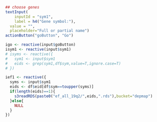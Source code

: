 ```r
## choose genes
textInput(
	inputId = "sym1",
	label = h4("Gene symbol:"),
  value = "",
  placeholder="Full or partial name")
actionButton("goButton", "Go")
```

```r
igo <- reactive(input$goButton)
isym1 <- reactive(input$sym1)
# isyms <- reactive({
#   sym1 <- input$sym1
#   eids <- grep(sym1,df$sym,value=T,ignore.case=T)
# })

ief1 <- reactive({
  syms <- input$sym1
  eids <- df$eid[df$sym==toupper(syms)]
  if(length(eids)==1){
    s3readRDS(paste0("ef_all_19q2/",eids,".rds"),bucket="depmap")
  }else{
    NULL
  }
})
```
